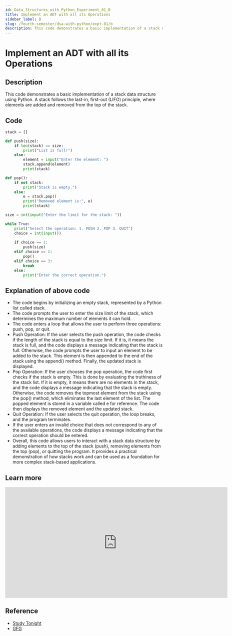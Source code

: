 ```yaml
---
id: Data_Structures_with_Python_Experiment_01_B
title: Implement an ADT with all its Operations
sidebar_label: B
slug: /fourth-semester/dsa-with-python/expt-01/b
description: This code demonstrates a basic implementation of a stack data structure using Python. A stack follows the last-in, first-out (LIFO) principle, where elements are added and removed from the top of the stack.
---
```


# Implement an ADT with all its Operations

## Description

This code demonstrates a basic implementation of a stack data structure using Python. A stack follows the last-in, first-out (LIFO) principle, where elements are added and removed from the top of the stack.

## Code

```python title="program1b.py"
stack = []

def push(size):
    if len(stack) == size:
        print("List is full!")
    else:
        element = input("Enter the element: ")
        stack.append(element)
        print(stack)

def pop():
    if not stack:
        print("Stack is empty.")
    else:
        e = stack.pop()
        print("Removed element is:", e)
        print(stack)

size = int(input("Enter the limit for the stack: "))

while True:
    print("Select the operation: 1. PUSH 2. POP 3. QUIT")
    choice = int(input())
    
    if choice == 1:
        push(size)
    elif choice == 2:
        pop()
    elif choice == 3:
        break
    else:
        print("Enter the correct operation.")
```

## Explanation of above code
- The code begins by initializing an empty stack, represented by a Python list called stack.
- The code prompts the user to enter the size limit of the stack, which determines the maximum number of elements it can hold.
- The code enters a loop that allows the user to perform three operations: push, pop, or quit.
- Push Operation: If the user selects the push operation, the code checks if the length of the stack is equal to the size limit. If it is, it means the stack is full, and the code displays a message indicating that the stack is full. Otherwise, the code prompts the user to input an element to be added to the stack. This element is then appended to the end of the stack using the append() method. Finally, the updated stack is displayed.
- Pop Operation: If the user chooses the pop operation, the code first checks if the stack is empty. This is done by evaluating the truthiness of the stack list. If it is empty, it means there are no elements in the stack, and the code displays a message indicating that the stack is empty. Otherwise, the code removes the topmost element from the stack using the pop() method, which eliminates the last element of the list. The popped element is stored in a variable called e for reference. The code then displays the removed element and the updated stack.
- Quit Operation: If the user selects the quit operation, the loop breaks, and the program terminates.
- If the user enters an invalid choice that does not correspond to any of the available operations, the code displays a message indicating that the correct operation should be entered.
- Overall, this code allows users to interact with a stack data structure by adding elements to the top of the stack (push), removing elements from the top (pop), or quitting the program. It provides a practical demonstration of how stacks work and can be used as a foundation for more complex stack-based applications.

## Learn more

<iframe width="711" height="355" src="https://www.youtube.com/embed/aCVpMz7_gn8" title="What is Stack Explained in Hindi l Data Structure" frameborder="0" allow="accelerometer; autoplay; clipboard-write; encrypted-media; gyroscope; picture-in-picture; web-share" allowfullscreen></iframe>

## Reference

- [Study Tonight](https://www.studytonight.com/data-structures/stack-using-linked-list)
- [GFG](https://www.geeksforgeeks.org/stack-data-structure/)
